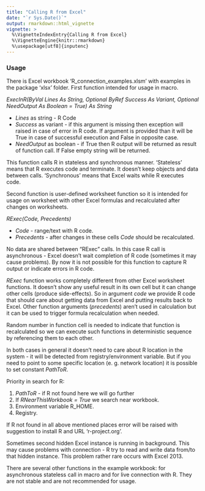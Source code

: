 ```yaml
---
title: "Calling R from Excel"
date: "`r Sys.Date()`"
output: rmarkdown::html_vignette
vignette: >
  %\VignetteIndexEntry{Calling R from Excel}
  %\VignetteEngine{knitr::rmarkdown}
  %\usepackage[utf8]{inputenc}
---
```


### Usage

There is Excel workbook 'R_connection_examples.xlsm' with examples in the package 'xlsx' folder.
First function intended for usage in macro. 

*ExecInR(ByVal Lines As String, Optional ByRef Success As Variant, Optional NeedOutput As Boolean = True) As String*

- *Lines* as string - R Code
- *Success* as variant - if this argument is missing then exception will raised in case of error in R code. If argument is provided than it will be True in case of successful execution and False in opposite case.
- *NeedOutput* as boolean - if True then R output will be returned as result of function call. If False empty string will be returned.

This function calls R in stateless and synchronous manner.
'Stateless' means that R executes code and terminate. It doesn't keep objects and data between calls. 'Synchronous' means that Excel waits while R executes code.

Second function is user-defined worksheet function so it is intended for usage on worksheet with other Excel formulas and recalculated after changes on worksheets.

*RExec(Code, Precedents)*

- *Code* - range/text with R code.
- *Precedents* - after changes in these cells *Code* should be recalculated.

No data are shared between "RExec" calls. In this case R call is asynchronous - Excel doesn't wait completion of R code (sometimes it may cause problems). By now it is not possible for this function to capture R output or indicate errors in R code.

*RExec* function works completely different from other Excel worksheet functions. It doesn't show any useful result in its own cell but it can change other cells (produce side-effects). So in argument *code* we provide R code that should care about getting data from Excel and putting results back to Excel. Other function arguments (*precedents*) aren't used in calculation but it can be used to trigger formula recalculation when needed. 

Random number in function cell is needed to indicate that function is recalculated so we can execute such functions in deterministic sequence by referencing them to each other.

In both cases in general it doesn't need to care about R location in the system - it will be detected from registry/environment variable. 
But if you need to point to some specific location (e. g. network location) it is possible to set constant *PathToR*.

Priority in search for R:

1. *PathToR* - if R not found here we will go further
2. If *RNearThisWorkbook = True* we search near workbook.
3. Environment variable R_HOME.
4. Registry.

If R not found in all above mentioned places error will be raised with suggestion to install R and URL 'r-project.org'.

Sometimes second hidden Excel instance is running in background. This may cause problems with connection - R try to read and write data from/to that hidden instance. This problem rather rare occurs with Excel 2013. 

There are several other functions in the example workbook: for asynchronous stateless call in macro and for live connection with R. They are not stable and are not recommended for usage.

